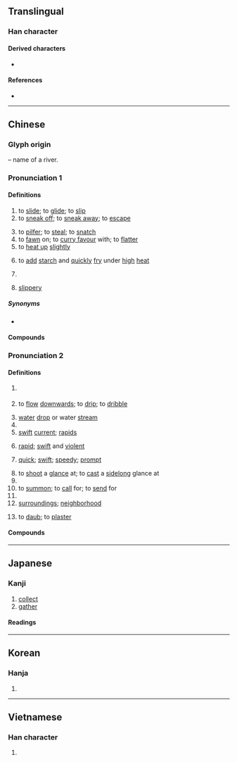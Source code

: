 {{also|霤}}
{{character info}}
{{character info|0xf9cb}}
==Translingual==

===Han character===
{{Han char|rn=85|rad=水|as=10|sn=13|four=37162|canj=EHHW|ids=⿰氵留}}

====Derived characters====
* {{l|mul|[[𥵄]], [[𦽾]], [[𩆎]], [[𫬂]]}}

====References====
* {{Han ref|kx=0639.330|dkj=17943|dj=1046.210|hdz=31703.090|uh=6E9C|ud=28316|bh=B7C8|bd=47048}}

----

==Chinese==
{{zh-forms|alt=澑,𰜈-second round simplified}}
{{zh-wp}}

===Glyph origin===
{{Han etym}}
{{Han compound|水|alt1=氵|t1=water|留|ls=psc|c1=s|c2=p}} – name of a river.

===Pronunciation 1===
{{zh-pron
|m=liū
|c=lau6,lau4,liu1
|mn=liu
|mn-t=liu1/liu3
|w=1'lieu
|ma=Zh-liu.ogg
|cat=v,suf,a
}}

====Definitions====
{{zh-hanzi}}

# to [[slide]]; to [[glide]]; to [[slip]]
# to [[sneak off]]; to [[sneak away]]; to [[escape]]
#: {{zh-x|他 什麼 時候{hou} 溜 進{jin}來{lai} 的？|When did he '''sneak''' in?}}
# to [[pilfer]]; to [[steal]]; to [[snatch]]
# to [[fawn]] on; to [[curry favour]] with; to [[flatter]]
# to [[heat up]] [[slightly]]
# {{zh-alt-lb|熘}} {{lb|zh|cooking}} to [[add]] [[starch]] and [[quickly]] [[fry]] under [[high]] [[heat]]
# {{n-g|expressive suffix appended to adjectives, often used in the reduplicated form {{zh-l|*溜溜}}}}
# {{lb|zh|literary|or in compounds}} [[slippery]]

=====Synonyms=====
* {{s|slippery}}
{{zh-syn-saurus|光滑}}

====Compounds====
{{zh-der|急溜|唧溜|中不溜兒|冷眼溜冰|吐溜|光出溜|合溜|尖溜溜|下溜頭|丟溜|刺溜|哧溜|一不溜|光溜溜|溜光|溜圓|溜冰鞋|清潔溜溜|的溜骨碌|溜冰場|打滴溜|溜之乎也|矮巴溜丟|灰不溜丟|溜溜秋秋|滴溜撲|滴溜兒|溜油光|滴溜|溜鬚|溜的|溜鬚拍馬|滾瓜溜圓|溜之大吉|的溜溜|溜溝子|溜號|溜掉|的溜撲碌|溜撒|擠眉溜眼|溜搭|溜溜兒|溜韁|溜脫|溜溜轉|溜眼睛|灰溜溜|明滴溜|溜滑|滴溜溜撲|滴溜溜|滑不嘰溜|溜骨髓|溜門子的|溜邊兒|溜走|溜滑板|溜湫|溜槽|溜刷|溜冰|溜冰團|溜肩膀|烏溜溜|老鯽溜|說溜了嘴|酸巴溜丟|緊溜子裡|花不溜丟|鯽溜|迷溜沒亂|麻溜|老溜|遮溜子|道成溜|酸溜溜|緊溜|馬溜子船|馬溜子|順順溜溜|順口溜|開溜|黑不溜丟|街溜子|骨溜溜|競速溜冰|酸不溜丟|輪式溜冰|飛溜|花式溜冰|緊溜兒的|溜邊}}

===Pronunciation 2===
{{zh-pron
|m=liù
|c=lau6
|md=léu
|mn=ml:liū
|mn-t=liu3/lao3
|mn-t_note=literally - liu3; vernacular - lao3
|mc=y
|oc=y
|cat=pn,v,n,a,cls
}}

====Definitions====
{{zh-hanzi}}

# {{zh-div|水}} {{n-g|archaic name for the {{w|Liu River}} in modern-day [[Guangxi]] Province}}
# {{lb|zh|of water or other liquids}} to [[flow]] [[downwards]]; to [[drip]]; to [[dribble]]
# [[water]] [[drop]] or water [[stream]]
# {{zh-alt-form|霤|[[eavesdrop]]; part of the [[eaves]] where [[rainwater]] drips down; eaves [[gutter]]}}
# [[swift]] [[current]]; [[rapids]]
# {{lb|zh|of water}} [[rapid]]; [[swift]] and [[violent]]
# {{lb|zh|of an action}} [[quick]]; [[swift]]; [[speedy]]; [[prompt]]
# to [[shoot]] a [[glance]] at; to [[cast]] a [[sidelong]] glance at
# {{zh-alt-form|遛|to [[stroll]]; to [[saunter]]}}
# to [[summon]]; to [[call]] for; to [[send]] for
# {{zh-classifier|objects arranged in [[line]]s, [[row]]s or [[string]]s|lit=[[string]]; [[row]]}}
# [[surrounding]]s; [[neighborhood]]
# {{lb|zh|dialectal}} to [[daub]]; to [[plaster]]

====Compounds====
{{zh-der|fold=1|一溜兒|一溜|一溜歪斜|一溜風|山溜穿石|一大溜|一溜煙|一溜子|溜兒|放溜|懸溜|摭溜子|溜子|溜達|溜縫兒|溜溜|沒溜兒|隨大溜|簷溜|那溜兒|隨溜兒|這溜兒}}

{{zh-cat|Intermediate}}

----

==Japanese==

===Kanji===
{{ja-kanji|grade=|rs=水10}}

# [[collect]]
# [[gather]]

====Readings====
{{ja-readings
|goon=る
|kanon=りゅう
|kun=た-まる, たま-る, た-まり, た-める, ため-, したた-る
}}

----

==Korean==

===Hanja===
{{ko-hanja|hangeul=[[류]]>[[유]]|eumhun=|rv=ryu>yu|mr=ryu>yu|y=lyu>yu}}

# {{rfdef|ko|sort=水10}}

----

==Vietnamese==

===Han character===
{{vi-readings|reading=lưu, lựu, rượu|rs=水10}}

# {{rfdef|vi|sort=水10}}